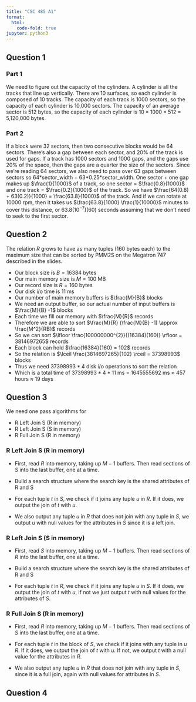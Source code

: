 ```yaml
---
title: "CSC 485 A1"
format:
  html:
    code-fold: true
jupyter: python3
---
```


## Question 1

### Part 1

We need to figure out the capacity of the cylinders. A cylinder is all the tracks that line up vertically. There are 10 surfaces, so each cylinder is composed of 10 tracks. The capacity of each track is 1000 sectors, so the capacity of each cylinder is 10,000 sectors. The capacity of an average sector is 512 bytes, so the capacity of each cylinder is $10 \times 1000 \times 512$ = 5,120,000 bytes.

### Part 2

If a block were 32 sectors, then two consecutive blocks would be 64 sectors. There's also a gap between each sector, and 20% of the track is used for gaps. If a track has 1000 sectors and 1000 gaps, and the gaps use 20% of the space, then the gaps are a quarter the size of the sectors. Since we're reading 64 sectors, we also need to pass over 63 gaps between sectors so 64\*sector_width + 63\*0.25*sector_width. One sector + one gap makes up $\frac{1}{1000}$ of a track, so one sector = $\frac{0.8}{1000}$ and one track = $\frac{0.2}{1000}$ of the track. So we have $\frac{64(0.8) + 63(0.2)}{1000} = \frac{63.8}{1000}$ of the track. And if we can rotate at 10000 rpm, then it takes us $\frac{63.8}{1000} \frac{1}{10000}$ minutes to cover this distance, or $63.8(10^{-7})(60)$ seconds assuming that we don't need to seek to the first sector.





## Question 2

The relation $R$ grows to have as many tuples (160 bytes each) to the maximum size that can be sorted by PMM2S on the Megatron 747 described in the slides.


* Our block size is $B = 16384$ bytes
* Our main memory size is $M = 100$ MB
* Our record size is $R = 160$ bytes
* Our disk i/o time is 11 ms
* Our number of main memory buffers is $\frac{M}{B}$ blocks
* We need an output buffer, so our actual number of input buffers is $\frac{M}{B} -1$ blocks
* Each time we fill our memory with $\frac{M}{R}$ records
* Therefore we are able to sort $\frac{M}{R} (\frac{M}{B} -1) \approx \frac{M^2}{RB}$ records
* So we can sort $\lfloor \frac{100000000^{2}}{(16384)(160)} \rfloor = 3814697265$ records
* Each block can hold $\frac{16384}{160} = 102$ records
* So the relation is $\lceil \frac{3814697265}{102} \rceil = 37398993$ blocks
* Thus we need $37398993 * 4$ disk i/o operations to sort the relation
* Which is a total time of $37398993 * 4 * 11$ ms = 1645555692 ms $\approx$ 457 hours $\approx$ 19 days


## Question 3

We need one pass algorithms for 

* R Left Join S (R in memory)
* R Left Join S (S in memory)
* R Full Join S (R in memory)

### R Left Join S (R in memory)

* First, read $R$ into memory, taking up $M-1$ buffers. Then read sections of $S$ into the last buffer, one at a time. 

* Build a search structure where the search key is the shared attributes of R and S

* For each tuple $t$ in $S$, we check if it joins any tuple $u$ in $R$. If it does, we output the join of $t$ with $u$.

* We also output any tuple $u$ in $R$ that does not join with any tuple in $S$, we output $u$ with null values for the attributes in $S$ since it is a left join.

### R Left Join S (S in memory)

* First, read $S$ into memory, taking up $M-1$ buffers. Then read sections of $R$ into the last buffer, one at a time.

* Build a search structure where the search key is the shared attributes of R and S

* For each tuple $t$ in $R$, we check if it joins any tuple $u$ in $S$. If it does, we output the join of $t$ with $u$, if not we just output $t$ with null values for the attributes of $S$.

### R Full Join S (R in memory)

* First, read $R$ into memory, taking up $M-1$ buffers. Then read sections of $S$ into the last buffer, one at a time.

* For each tuple $t$ in the block of $S$, we check if it joins with any tuple in $u$ $R$. If it does, we output the join of $t$ with $u$. If not, we output $t$ with a null value for the attributes in $R$.

* We also output any tuple $u$ in $R$ that does not join with any tuple in $S$, since it is a full join, again with null values for attributes in $S$.


## Question 4